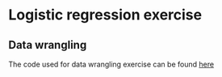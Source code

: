 # Logistic regression exercise

## Data wrangling
The code used for data wrangling exercise can be found [here]()